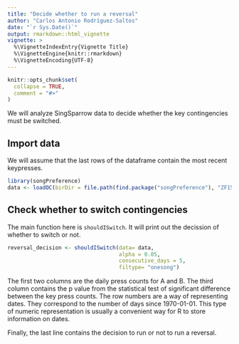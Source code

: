 ```yaml
---
title: "Decide whether to run a reversal"
author: "Carlos Antonio Rodríguez-Saltos"
date: "`r Sys.Date()`"
output: rmarkdown::html_vignette
vignette: >
  %\VignetteIndexEntry{Vignette Title}
  %\VignetteEngine{knitr::rmarkdown}
  %\VignetteEncoding{UTF-8}
---
```


```r
knitr::opts_chunk$set(
  collapse = TRUE,
  comment = "#>"
)
```

We will analyze SingSparrow data to decide whether the key contingencies must be switched.

## Import data

We will assume that the last rows of the dataframe contain the most recent keypresses.

```r
library(songPreference)
data <- loadOC(birDir = file.path(find.package("songPreference"), "ZF1536"))
```

## Check whether to switch contingencies

The main function here is `shouldISwitch`. It will print out the decission of whether to switch or not.

```r
reversal_decision <- shouldISwitch(data= data, 
                                   alpha = 0.05, 
                                   consecutive_days = 5, 
                                   filtype= "onesong")
```

The first two columns are the daily press counts for A and B. The third column contains the p value from the statistical test of significant difference between the key press counts. The row numbers are a way of representing dates. They correspond to the number of days since 1970-01-01. This type of numeric representation is usually a convenient way for R to store information on dates. 

Finally, the last line contains the decision to run or not to run a reversal.
